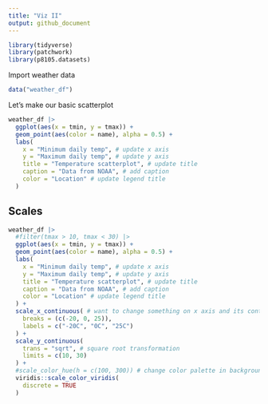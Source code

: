 ```yaml
---
title: "Viz II"
output: github_document
---
```


```r
library(tidyverse)
library(patchwork)
library(p8105.datasets)
```

Import weather data 

```r
data("weather_df")
```


Let's make our basic scatterplot
```r
weather_df |> 
  ggplot(aes(x = tmin, y = tmax)) +
  geom_point(aes(color = name), alpha = 0.5) +
  labs(
    x = "Minimum daily temp", # update x axis
    y = "Maximum daily temp", # update y axis
    title = "Temperature scatterplot", # update title
    caption = "Data from NOAA", # add caption
    color = "Location" # update legend title 
  )
```


## Scales

```r
weather_df |> 
  #filter(tmax > 10, tmax < 30) |> 
  ggplot(aes(x = tmin, y = tmax)) +
  geom_point(aes(color = name), alpha = 0.5) +
  labs(
    x = "Minimum daily temp", # update x axis
    y = "Maximum daily temp", # update y axis
    title = "Temperature scatterplot", # update title
    caption = "Data from NOAA", # add caption
    color = "Location" # update legend title 
  ) +
  scale_x_continuous( # want to change something on x axis and its continuous
    breaks = (c(-20, 0, 25)), 
    labels = c("-20C", "0C", "25C")
  ) +
  scale_y_continuous(
    trans = "sqrt", # square root transformation
    limits = c(10, 30)
  ) +
  #scale_color_hue(h = c(100, 300)) # change color palette in background, but don't do this! 
  viridis::scale_color_viridis(
    discrete = TRUE
  )
```

